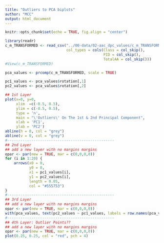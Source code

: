 ```yaml
---
title: "Outliers to PCA biplots"
author: "MCC"
output: html_document
---
```


```r
knitr::opts_chunk$set(echo = TRUE, fig.align = "center")
```

```r
library(readr)
c_m_TRANSFORMED <- read_csv("../00-data/02-aac_dpc_values/c_m_TRANSFORMED.csv",
                            col_types = cols(Class = col_skip(), 
                                             PID = col_skip(), 
                                             TotalAA = col_skip()))
#View(c_m_TRANSFORMED)
```


```r
pca_values <- prcomp(c_m_TRANSFORMED, scale = TRUE)

pc1_values <- pca_values$rotation[,1]
pc2_values <- pca_values$rotation[,2]
```



```r
## 1st Layer
plot(x=0, y=0,
     xlim  =c(-0.5, 0.5),
     ylim = c(-0.5, 0.5),
     type = 'n',
     main = "\'Outliers\' On The 1st & 2nd Principal Component",
     xlab = 'PC1',
     ylab = 'PC2')
abline(h = 0, col = "grey")
abline(v = 0, col = "grey")
#-------------------------------------------------
## 2nd Layer
## add a new layer with no margins margins
opar <- par(new = TRUE, mar = c(0,0,0,0))
for (i in 1:20) {
    arrows(x0 = 0, 
           y0 = 0, 
           x1 = pc1_values[i], 
           y1 = pc2_values[i], 
           length = 0.05, 
           col = "#555753")
}
#-------------------------------------------------
## 3rd Layer
## add a new layer with no margins margins
opar <- par(new = TRUE, mar = c(0,0,0,0))
with(pca_values, text(pc2_values ~ pc1_values, labels = row.names(pca_values$rotation), pos = 3))
#-------------------------------------------------
## 4th Layer: Outlier Points??
## add a new layer with no margins margins
opar <- par(new = TRUE, mar = c(0,0,0,0))
plot(0.25, 0.25, col = "red", pch = 4)
```











